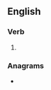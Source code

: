 ==English==

===Verb===
{{head|en|verb form}}

# {{en-third-person singular of|reroute}}

===Anagrams===
* {{anagrams|en|terreous}}
